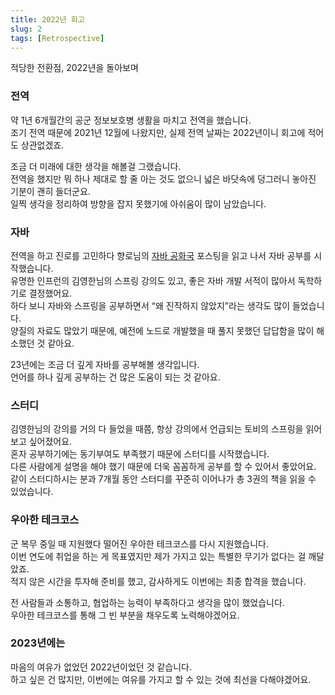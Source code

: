 ```yaml
---
title: 2022년 회고
slug: 2
tags: [Retrospective]
---
```


적당한 전환점, 2022년을 돌아보며  

### 전역

약 1년 6개월간의 공군 정보보호병 생활을 마치고 전역을 했습니다.  
조기 전역 때문에 2021년 12월에 나왔지만, 실제 전역 날짜는 2022년이니 회고에 적어도 상관없겠죠.  

조금 더 미래에 대한 생각을 해볼걸 그랬습니다.  
전역을 했지만 뭐 하나 제대로 할 줄 아는 것도 없으니 넓은 바닷속에 덩그러니 놓아진 기분이 괜히 들더군요.  
일찍 생각을 정리하여 방향을 잡지 못했기에 아쉬움이 많이 남았습니다.  

### 자바

전역을 하고 진로를 고민하다 향로님의 [자바 공화국](https://jojoldu.tistory.com/609) 포스팅을 읽고 나서 자바 공부를 시작했습니다.  
유명한 인프런의 김영한님의 스프링 강의도 있고, 좋은 자바 개발 서적이 많아서 독학하기로 결정했어요.  
하다 보니 자바와 스프링을 공부하면서 “왜 진작하지 않았지”라는 생각도 많이 들었습니다.  
양질의 자료도 많았기 때문에, 예전에 노드로 개발했을 때 풀지 못했던 답답함을 많이 해소했던 것 같아요.

23년에는 조금 더 깊게 자바를 공부해볼 생각입니다.  
언어를 하나 깊게 공부하는 건 많은 도움이 되는 것 같아요.

### 스터디

김영한님의 강의를 거의 다 들었을 때쯤, 항상 강의에서 언급되는 토비의 스프링을 읽어보고 싶어졌어요.  
혼자 공부하기에는 동기부여도 부족했기 때문에 스터디를 시작했습니다.  
다른 사람에게 설명을 해야 했기 때문에 더욱 꼼꼼하게 공부를 할 수 있어서 좋았어요.  
같이 스터디하시는 분과 7개월 동안 스터디를 꾸준히 이어나가 총 3권의 책을 읽을 수 있었습니다.

### 우아한 테크코스

군 복무 중일 때 지원했다 떨어진 우아한 테크코스를 다시 지원했습니다.  
이번 연도에 취업을 하는 게 목표였지만 제가 가지고 있는 특별한 무기가 없다는 걸 깨달았죠.  
적지 않은 시간을 투자해 준비를 했고, 감사하게도 이번에는 최종 합격을 했습니다.  

전 사람들과 소통하고, 협업하는 능력이 부족하다고 생각을 많이 했었습니다.  
우아한 테크코스를 통해 그 빈 부분을 채우도록 노력해야겠어요.  

### 2023년에는

마음의 여유가 없었던 2022년이었던 것 같습니다.  
하고 싶은 건 많지만, 이번에는 여유를 가지고 할 수 있는 것에 최선을 다해야겠어요.  